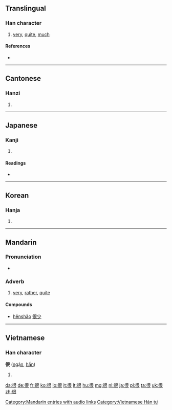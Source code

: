 ==Translingual==

===Han character===
{{Han char|rn=60|rad=彳|as=06|sn=9|four=2723<sub>2</sub>|canj=竹人日女 (HOAV)}}

# [[very]], [[quite]], [[much]]

====References====
* {{Han ref|kx=0366.130|dkj=10093|dj=0687.070|hdz=20822.010|uh=5F88|ud=24456|bh=ABDC|bd=43996}}

----

==Cantonese==

===Hanzi===
{{yue-hanzi|jyut=|y=han2}}

# {{defn|lang=yue|sort=彳06}}

----

==Japanese==

===Kanji===
{{ja-kanji|grade=|rs=彳06}}

# {{defn|lang=ja|sort=彳06}}

====Readings====
* {{ja-readings|on=[[こん]] (kon)|kun=[[もとる]] (motoru)}}

----

==Korean==

===Hanja===
{{ko-hanja|hangeul=흔|eumhun=|rv=heun|mr=hŭn|y=hun}}

# {{defn|lang=ko|sort=彳06}}

----

==Mandarin==
{{zh-hanzi|[[很]]}}

===Pronunciation===
* {{audio|zh-hěn.ogg|audio}}

===Adverb===
{{cmn-adv|ts|pin=hěn|pint=hen3|rs=彳06}}

# [[very]], [[rather]], [[quite]]

====Compounds====
* [[hěnshǎo]] [[很少]]

[[Category:Mandarin entries with audio links]]

----

==Vietnamese==

===Han character===
'''很''' ([[ngận]], [[hẩn]])

# {{defn|lang=vi}}

[[Category:Vietnamese Hán tự]]

[[da:很]]
[[de:很]]
[[fr:很]]
[[ko:很]]
[[io:很]]
[[it:很]]
[[lt:很]]
[[hu:很]]
[[mg:很]]
[[nl:很]]
[[ja:很]]
[[pl:很]]
[[ta:很]]
[[uk:很]]
[[zh:很]]